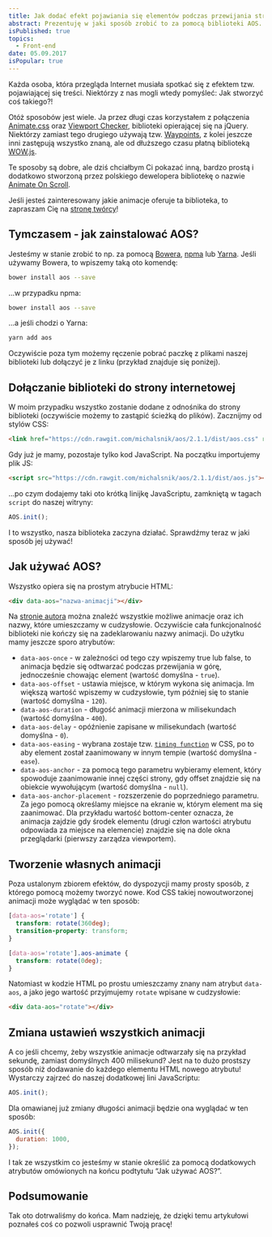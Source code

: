 ```yaml
---
title: Jak dodać efekt pojawiania się elementów podczas przewijania strony internetowej?
abstract: Prezentuję w jaki sposób zrobić to za pomocą biblioteki AOS. Dowiesz się, jak dołączyć ją do strony internetowej, a później używać!
isPublished: true
topics:
  - Front-end
date: 05.09.2017
isPopular: true
---
```


Każda osoba, która przegląda Internet musiała spotkać się z efektem tzw. pojawiającej się treści. Niektórzy z nas mogli wtedy pomyśleć: Jak stworzyć coś takiego?!

Otóż sposobów jest wiele. Ja przez długi czas korzystałem z połączenia [Animate.css](https://daneden.github.io/animate.css/) oraz [Viewport Checker](https://github.com/dirkgroenen/jQuery-viewport-checker), biblioteki opierającej się na jQuery. Niektórzy zamiast tego drugiego używają tzw. [Waypoints](http://imakewebthings.com/waypoints/), z kolei jeszcze inni zastępują wszystko znaną, ale od dłuższego czasu płatną biblioteką [WOW.js](http://mynameismatthieu.com/WOW/).

Te sposoby są dobre, ale dziś chciałbym Ci pokazać inną, bardzo prostą i dodatkowo stworzoną przez polskiego dewelopera bibliotekę o nazwie [Animate On Scroll](https://michalsnik.github.io/aos/).

Jeśli jesteś zainteresowany jakie animacje oferuje ta biblioteka, to zapraszam Cię na [stronę twórcy](https://michalsnik.github.io/aos/)!

## Tymczasem - jak zainstalować AOS?

Jesteśmy w stanie zrobić to np. za pomocą [Bowera](https://bower.io), [npma](https://www.npmjs.com) lub [Yarna](https://yarnpkg.com/en/). Jeśli używamy Bowera, to wpiszemy taką oto komendę:

```bash
bower install aos --save
```

…w przypadku npma:

```bash
bower install aos --save
```

…a jeśli chodzi o Yarna:

```bash
yarn add aos
```

Oczywiście poza tym możemy ręczenie pobrać paczkę z plikami naszej biblioteki lub dołączyć je z linku (przykład znajduje się poniżej).

## Dołączanie biblioteki do strony internetowej

W moim przypadku wszystko zostanie dodane z odnośnika do strony biblioteki (oczywiście możemy to zastąpić ścieżką do plików). Zacznijmy od stylów CSS:

```html
<link href="https://cdn.rawgit.com/michalsnik/aos/2.1.1/dist/aos.css" rel="stylesheet" />
```

Gdy już je mamy, pozostaje tylko kod JavaScript. Na początku importujemy plik JS:

```html
<script src="https://cdn.rawgit.com/michalsnik/aos/2.1.1/dist/aos.js"></script>
```

…po czym dodajemy taki oto krótką linijkę JavaScriptu, zamkniętą w tagach `script` do naszej witryny:

```js
AOS.init();
```

I to wszystko, nasza biblioteka zaczyna działać. Sprawdźmy teraz w jaki sposób jej używać!

## Jak używać AOS?

Wszystko opiera się na prostym atrybucie HTML:

```html
<div data-aos="nazwa-animacji"></div>
```

Na [stronie autora](https://michalsnik.github.io/aos/) można znaleźć wszystkie możliwe animacje oraz ich nazwy, które umieszczamy w cudzysłowie. Oczywiście cała funkcjonalność biblioteki nie kończy się na zadeklarowaniu nazwy animacji. Do użytku mamy jeszcze sporo atrybutów:

- `data-aos-once` - w zależności od tego czy wpiszemy true lub false, to animacja będzie się odtwarzać podczas przewijania w górę, jednocześnie chowając element (wartość domyślna - `true`).
- `data-aos-offset` - ustawia miejsce, w którym wykona się animacja. Im większą wartość wpiszemy w cudzysłowie, tym później się to stanie (wartość domyślna - `120`).
- `data-aos-duration` - długość animacji mierzona w milisekundach (wartość domyślna - `400`).
- `data-aos-delay` - opóźnienie zapisane w milisekundach (wartość domyślna - `0`).
- `data-aos-easing` - wybrana zostaje tzw. [`timing function`](https://developer.mozilla.org/en/docs/Web/CSS/transition-timing-function) w CSS, po to aby element został zaanimowany w innym tempie (wartość domyślna - `ease`).
- `data-aos-anchor` - za pomocą tego parametru wybieramy element, który spowoduje zaanimowanie innej części strony, gdy offset znajdzie się na obiekcie wywołującym (wartość domyślna - `null`).
- `data-aos-anchor-placement` - rozszerzenie do poprzedniego parametru. Za jego pomocą określamy miejsce na ekranie w, którym element ma się zaanimować. Dla przykładu wartość bottom-center oznacza, że animacja zajdzie gdy środek elementu (drugi człon wartości atrybutu odpowiada za miejsce na elemencie) znajdzie się na dole okna przeglądarki (pierwszy zarządza viewportem).

## Tworzenie własnych animacji

Poza ustalonym zbiorem efektów, do dyspozycji mamy prosty sposób, z którego pomocą możemy tworzyć nowe. Kod CSS takiej nowoutworzonej animacji może wyglądać w ten sposób:

```css
[data-aos='rotate'] {
  transform: rotate(360deg);
  transition-property: transform;
}

[data-aos='rotate'].aos-animate {
  transform: rotate(0deg);
}
```

Natomiast w kodzie HTML po prostu umieszczamy znany nam atrybut `data-aos`, a jako jego wartość przyjmujemy `rotate` wpisane w cudzysłowie:

```html
<div data-aos="rotate"></div>
```

## Zmiana ustawień wszystkich animacji

A co jeśli chcemy, żeby wszystkie animacje odtwarzały się na przykład sekundę, zamiast domyślnych 400 milisekund? Jest na to dużo prostszy sposób niż dodawanie do każdego elementu HTML nowego atrybutu! Wystarczy zajrzeć do naszej dodatkowej lini JavaScriptu:

```js
AOS.init();
```

Dla omawianej już zmiany długości animacji będzie ona wyglądać w ten sposób:

```js
AOS.init({
  duration: 1000,
});
```

I tak ze wszystkim co jesteśmy w stanie określić za pomocą dodatkowych atrybutów omówionych na końcu podtytułu “Jak używać AOS?”.

## Podsumowanie

Tak oto dotrwaliśmy do końca. Mam nadzieję, że dzięki temu artykułowi poznałeś coś co pozwoli usprawnić Twoją pracę!
